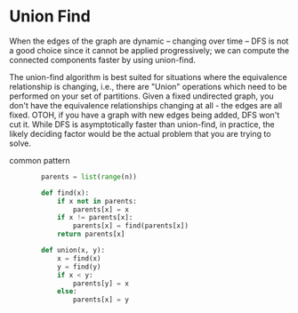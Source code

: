 # Union Find

When the edges of the graph are dynamic – changing over time – DFS is not a good choice since it cannot be applied progressively; we can compute the connected components faster by using union-find.

The union-find algorithm is best suited for situations where the equivalence relationship is changing, i.e., there are "Union" operations which need to be performed on your set of partitions. Given a fixed undirected graph, you don't have the equivalence relationships changing at all - the edges are all fixed. OTOH, if you have a graph with new edges being added, DFS won't cut it. While DFS is asymptotically faster than union-find, in practice, the likely deciding factor would be the actual problem that you are trying to solve.


common pattern

```python
        parents = list(range(n))

        def find(x):
            if x not in parents:
                parents[x] = x
            if x != parents[x]:
                parents[x] = find(parents[x])
            return parents[x]

        def union(x, y):
            x = find(x)
            y = find(y)
            if x < y:
                parents[y] = x
            else:
                parents[x] = y
```
